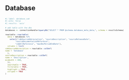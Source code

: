 ## Database

::: {style="font-size: 50%;"}
```r
#| label: database_sub
#| echo: false
#| results: 'asis'

# add table with the dbs
databases <- connectionHandler$queryDb("SELECT * FROM @schema.database_meta_data;", schema = resultsSchema)

reactable::reactable( 
  data = databases %>% 
    select("cdmSourceAbbreviation", "sourceDescription", "sourceReleaseDate",
         "sourceDocumentationReference",
         "cdmEtlReference", "maxObsPeriodEndDate"),  
  columns = list(
cdmSourceAbbreviation = reactable::colDef(
name = 'Database'
  ),
sourceDescription = reactable::colDef(
name = 'Description',
minWidth = 400,
  )),
  searchable = TRUE, 
  filterable = TRUE, 
  highlight = TRUE, 
  striped = TRUE
)

```
:::